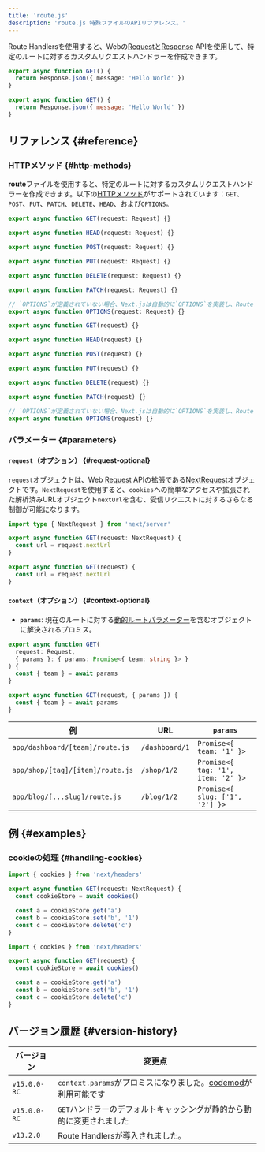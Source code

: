 ```yaml
---
title: 'route.js'
description: 'route.js 特殊ファイルのAPIリファレンス。'
---
```


Route Handlersを使用すると、Webの[Request](https://developer.mozilla.org/docs/Web/API/Request)と[Response](https://developer.mozilla.org/docs/Web/API/Response) APIを使用して、特定のルートに対するカスタムリクエストハンドラーを作成できます。

<Tabs>
<TabItem value="ts" label="TypeScript">

```ts title="route.ts" switcher
export async function GET() {
  return Response.json({ message: 'Hello World' })
}
```

</TabItem>
<TabItem value="js" label="JavaScript">

```js title="route.js" switcher
export async function GET() {
  return Response.json({ message: 'Hello World' })
}
```

</TabItem>
</Tabs>

## リファレンス {#reference}

### HTTPメソッド {#http-methods}

**route**ファイルを使用すると、特定のルートに対するカスタムリクエストハンドラーを作成できます。以下の[HTTPメソッド](https://developer.mozilla.org/docs/Web/HTTP/Methods)がサポートされています：`GET`、`POST`、`PUT`、`PATCH`、`DELETE`、`HEAD`、および`OPTIONS`。

<Tabs>
<TabItem value="ts" label="TypeScript">

```ts title="route.ts" switcher
export async function GET(request: Request) {}

export async function HEAD(request: Request) {}

export async function POST(request: Request) {}

export async function PUT(request: Request) {}

export async function DELETE(request: Request) {}

export async function PATCH(request: Request) {}

// `OPTIONS`が定義されていない場合、Next.jsは自動的に`OPTIONS`を実装し、Route Handlerで定義された他のメソッドに応じて適切なResponse `Allow`ヘッダーを設定します。
export async function OPTIONS(request: Request) {}
```

</TabItem>
<TabItem value="js" label="JavaScript">

```js title="route.js" switcher
export async function GET(request) {}

export async function HEAD(request) {}

export async function POST(request) {}

export async function PUT(request) {}

export async function DELETE(request) {}

export async function PATCH(request) {}

// `OPTIONS`が定義されていない場合、Next.jsは自動的に`OPTIONS`を実装し、Route Handlerで定義された他のメソッドに応じて適切なResponse `Allow`ヘッダーを設定します。
export async function OPTIONS(request) {}
```

</TabItem>
</Tabs>

### パラメーター {#parameters}

#### `request`（オプション） {#request-optional}

`request`オブジェクトは、Web [Request](https://developer.mozilla.org/docs/Web/API/Request) APIの拡張である[NextRequest](/docs/app/api-reference/functions/next-request)オブジェクトです。`NextRequest`を使用すると、`cookies`への簡単なアクセスや拡張された解析済みURLオブジェクト`nextUrl`を含む、受信リクエストに対するさらなる制御が可能になります。

<Tabs>
<TabItem value="ts" label="TypeScript">

```ts title="route.ts" switcher
import type { NextRequest } from 'next/server'

export async function GET(request: NextRequest) {
  const url = request.nextUrl
}
```

</TabItem>
<TabItem value="js" label="JavaScript">

```js title="route.js" switcher
export async function GET(request) {
  const url = request.nextUrl
}
```

</TabItem>
</Tabs>

#### `context`（オプション） {#context-optional}

- **`params`**: 現在のルートに対する[動的ルートパラメーター](/docs/app/building-your-application/routing/dynamic-routes)を含むオブジェクトに解決されるプロミス。

<Tabs>
<TabItem value="ts" label="TypeScript">

```ts title="app/dashboard/[team]/route.ts" switcher
export async function GET(
  request: Request,
  { params }: { params: Promise<{ team: string }> }
) {
  const { team } = await params
}
```

</TabItem>
<TabItem value="js" label="JavaScript">

```js title="app/dashboard/[team]/route.js" switcher
export async function GET(request, { params }) {
  const { team } = await params
}
```

</TabItem>
</Tabs>

| 例                               | URL            | `params`                           |
| -------------------------------- | -------------- | ---------------------------------- |
| `app/dashboard/[team]/route.js`  | `/dashboard/1` | `Promise<{ team: '1' }>`           |
| `app/shop/[tag]/[item]/route.js` | `/shop/1/2`    | `Promise<{ tag: '1', item: '2' }>` |
| `app/blog/[...slug]/route.js`    | `/blog/1/2`    | `Promise<{ slug: ['1', '2'] }>`    |

## 例 {#examples}

### cookieの処理 {#handling-cookies}

<Tabs>
<TabItem value="ts" label="TypeScript">

```ts title="route.ts" switcher
import { cookies } from 'next/headers'

export async function GET(request: NextRequest) {
  const cookieStore = await cookies()

  const a = cookieStore.get('a')
  const b = cookieStore.set('b', '1')
  const c = cookieStore.delete('c')
}
```

</TabItem>
<TabItem value="js" label="JavaScript">

```js title="route.js" switcher
import { cookies } from 'next/headers'

export async function GET(request) {
  const cookieStore = await cookies()

  const a = cookieStore.get('a')
  const b = cookieStore.set('b', '1')
  const c = cookieStore.delete('c')
}
```

</TabItem>
</Tabs>

## バージョン履歴 {#version-history}

| バージョン   | 変更点                                                                                                   |
| ------------ | -------------------------------------------------------------------------------------------------------- |
| `v15.0.0-RC` | `context.params`がプロミスになりました。[codemod](/docs/app/guides/upgrading/codemods#150)が利用可能です |
| `v15.0.0-RC` | `GET`ハンドラーのデフォルトキャッシングが静的から動的に変更されました                                    |
| `v13.2.0`    | Route Handlersが導入されました。                                                                         |

